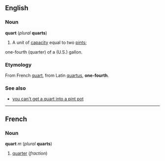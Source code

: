==English==
===Noun===
'''quart''' (''plural'' '''quarts''')

#A unit of [[capacity]] equal to two [[pint]]s;
one-fourth (quarter) of a (U.S.) gallon.

===Etymology===
From French [[quart]], from Latin [[quartus]], '''one-fourth'''.

===See also===
*[[you can't get a quart into a pint pot]] <!--this has variant forms which are given under this entry-->

----

==French==
===Noun===
'''quart''' ''m'' (''plural'' '''quarts''')

#[[quarter]] (''fraction'')